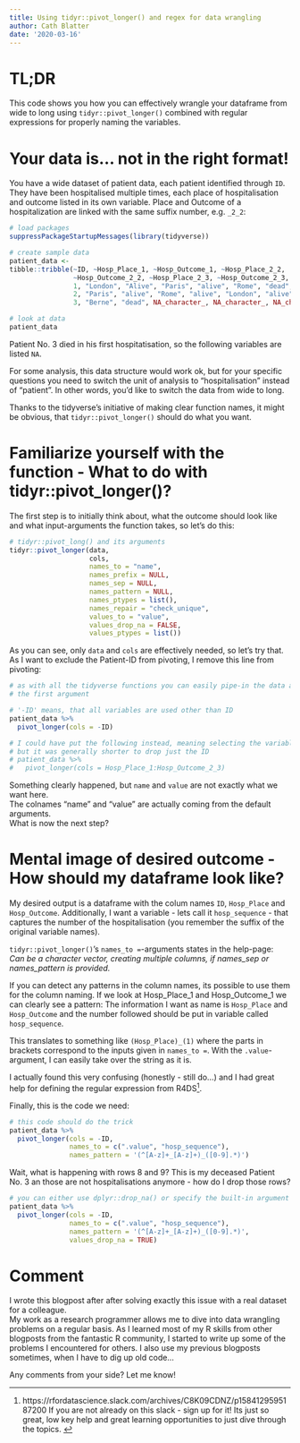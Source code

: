 ```yaml
---
title: Using tidyr::pivot_longer() and regex for data wrangling
author: Cath Blatter
date: '2020-03-16'
---
```


# TL;DR

This code shows you how you can effectively wrangle your dataframe from wide to 
long using `tidyr::pivot_longer()` combined with regular expressions for properly 
naming the variables. 

# Your data is... not in the right format!

You have a wide dataset of patient data, each patient identified through `ID`. 
They have been hospitalised multiple times, each place of hospitalisation and 
outcome listed in its own variable. Place and Outcome of a hospitalization are 
linked with the same suffix number, e.g. `_2_2`: 

```r
# load packages
suppressPackageStartupMessages(library(tidyverse))

# create sample data
patient_data <- 
tibble::tribble(~ID, ~Hosp_Place_1, ~Hosp_Outcome_1, ~Hosp_Place_2_2, 
                ~Hosp_Outcome_2_2, ~Hosp_Place_2_3, ~Hosp_Outcome_2_3, 
                1, "London", "Alive", "Paris", "alive", "Rome", "dead",
                2, "Paris", "alive", "Rome", "alive", "London", "alive",
                3, "Berne", "dead", NA_character_, NA_character_, NA_character_, NA_character_) 

# look at data
patient_data

```

Patient No. 3 died in his first hospitatisation, so the following variables are listed `NA`.  

For some analysis, this data structure would work ok, but for your specific questions 
you need to switch the unit of analysis to "hospitalisation" instead of "patient". 
In other words, you'd like to switch the data from wide to long. 

Thanks to the tidyverse's initiative of making clear function names, it might be 
obvious, that `tidyr::pivot_longer()` should do what you want.  

# Familiarize yourself with the function - What to do with tidyr::pivot_longer()?

The first step is to initially think about, what the outcome should look like and 
what input-arguments the function takes, so let's do this: 

```r
# tidyr::pivot_long() and its arguments
tidyr::pivot_longer(data, 
                    cols, 
                    names_to = "name", 
                    names_prefix = NULL, 
                    names_sep = NULL, 
                    names_pattern = NULL,
                    names_ptypes = list(),
                    names_repair = "check_unique",
                    values_to = "value",
                    values_drop_na = FALSE,
                    values_ptypes = list())
```

As you can see, only `data` and `cols` are effectively needed, so let's try that. 
As I want to exclude the Patient-ID from pivoting, I remove this line from pivoting: 

```r
# as with all the tidyverse functions you can easily pipe-in the data as 
# the first argument

# '-ID' means, that all variables are used other than ID
patient_data %>% 
  pivot_longer(cols = -ID)

# I could have put the following instead, meaning selecting the variables I want
# but it was generally shorter to drop just the ID
# patient_data %>%
#   pivot_longer(cols = Hosp_Place_1:Hosp_Outcome_2_3)

```

Something clearly happened, but `name` and `value` are not exactly what we want here.  
The colnames "name" and "value" are actually coming from the default arguments.  
What is now the next step?  

# Mental image of desired outcome - How should my dataframe look like?

My desired output is a dataframe with the colum names `ID`, `Hosp_Place` and `Hosp_Outcome`. 
Additionally, I want a variable - lets call it `hosp_sequence` - that captures the number of 
the hospitalisation (you remember the suffix of the original variable names).  

`tidyr::pivot_longer()`'s `names_to =`-arguments states in the help-page:  
*Can be a character vector, creating multiple columns, if names_sep or names_pattern is provided.*    

If you can detect any patterns in the column names, its possible to use them for the 
column naming.  If we look at Hosp_Place_1 and Hosp_Outcome_1 we can clearly see 
a pattern: The information I want as name is `Hosp_Place` and `Hosp_Outcome` and the 
number followed should be put in variable called `hosp_sequence`.  

This translates to something like `(Hosp_Place)_(1)` where the parts in brackets 
correspond to the inputs given in `names_to = `. With the `.value`-argument, I 
can easily take over the string as it is.  

I actually found this very confusing (honestly - still do...) and I had great help for defining the 
regular expression from R4DS^[https://rfordatascience.slack.com/archives/C8K09CDNZ/p1584129595187200 If you are not already on this slack - sign up for it! Its just so great, low key 
help and great learning opportunities to just dive through the topics. ].  

Finally, this is the code we need:  

```r
# this code should do the trick
patient_data %>% 
  pivot_longer(cols = -ID, 
               names_to = c(".value", "hosp_sequence"),
               names_pattern = '(^[A-z]+_[A-z]+)_([0-9].*)')
```


Wait, what is happening with rows 8 and 9? This is my deceased Patient No. 3 an those 
are not hospitalisations anymore - how do I drop those rows? 

```r
# you can either use dplyr::drop_na() or specify the built-in argument to TRUE
patient_data %>% 
  pivot_longer(cols = -ID, 
               names_to = c(".value", "hosp_sequence"),
               names_pattern = '(^[A-z]+_[A-z]+)_([0-9].*)', 
               values_drop_na = TRUE)
```

# Comment

I wrote this blogpost after after solving exactly this issue with a real dataset for a colleague.  
My work as a research programmer allows me to dive into data wrangling problems on a regular basis. 
As I learned most of my R skills from other blogposts from the fantastic R community, I 
started to write up some of the problems I encountered for others.  I also use my 
previous blogposts sometimes, when I have to dig up old code... 

Any comments from your side? Let me know!

